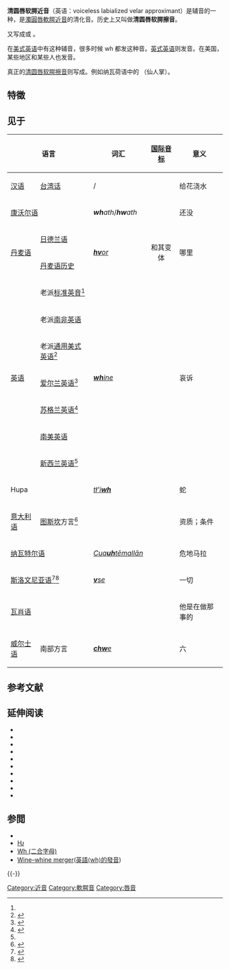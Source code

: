 {{NoteTA
|1=腭
}}
{{Infobox IPA
|above=清圆唇软腭近音
|ipa symbol=ʍ
|ipa symbol2=w̥
|ipa number=169
|decimal1=653
|x-sampa=W
|kirshenbaum=w<vls>
|imagefile=Voiceless labio-velar approximant (vector).svg
|imagesize=150px
|braille=!
|braille2=w
}}

'''清圆唇软腭近音'''（英语：voiceless labialized velar approximant）{{IPA|[ʍ]}}是辅音的一种，是[[濁圓唇軟腭近音|濁圓唇軟腭近音]]的清化音。历史上又叫做'''清圆唇软腭擦音'''。

又写成{{IPA|[w̥]}}或{{IPA|[hw̥]}} 。

在[[美式英语|美式英语]]中有这种辅音，很多时候 wh 都发这种音。[[英式英语|英式英语]]则发{{IPAblink|w}}音。在美国，某些地区和某些人也发{{IPA|[w]}}音。

真正的[[清圆唇软腭擦音|清圆唇软腭擦音]]则写成{{IPA|[xʷ]}}。例如纳瓦荷语中的{{IPA|[xʷòʃ]}} （仙人掌）。

==特徵==
{{features|approximant|labiovelar|voiceless short|oral|central articulation|pulmonic}}

==见于==
{| class="wikitable"
!colspan=2| 语言
! 词汇
! [[国际音标|国际音标]]
! 意义
! 注释
|-
|[[汉语|汉语]] || [[台湾话|台湾话]]
| {{script|Hani|[[Chinese_characters|沃花]]}}/{{lang|sh-Latn|[[Taiwanese_Romanization_System|ak-'''hu'''e]]}}
|align=center| {{IPA|[ʔak̚˥ʔ ʍeː˥]}}
| 给花浇水
|
|-
|colspan=2| [[康沃尔语|康沃尔语]]
| '''''wh'''ath''/'''''hw'''ath''
|align=center| {{IPA|[ʍæːθ]}}
|还没
|参见[康沃尔语音系]]
|-
| rowspan="2" |[[丹麦语|丹麦语]]
|[[日德兰语|日德兰语]]
| rowspan="2" |[[Danish_orthography|'''''hv'''or'']]
| rowspan="2" align=center| {{IPA|[ʍɔr]}}和其变体
| rowspan="2" |哪里
|一般记作{{IPA|[hw-]}}。
|-
|[[丹麦语历史|丹麦语历史]]{{Citation needed|date=November 2019}}
|现代丹麦语拼写在词首保持了''h''、''hv-''和''hj-''。参见[[丹麦语音系|丹麦语音系]]
|-
|rowspan=7| [[英语|英语]]
|老派[[标准英音|标准英音]]<ref name="britishlibrary"/>
|rowspan=7| [[English_orthography|'''''wh'''ine'']]
|rowspan=3 align=center| {{IPA|[ʍaɪ̯n]}}
|rowspan=7| 哀诉
|rowspan=7|一般简单记作{{IPA|/hw/}}；和{{IPA|/w/}}对立。在通用美式英语{{sfnp|Rogers|2000|p=120}}和新西兰英语{{sfnp|Rogers|2000|p=117}}<ref name="nz">{{cite web|title=Australian English and New Zealand English|page=9|url=http://ifla.uni-stuttgart.de/institut/mitarbeiter/jilka/teaching/dialectology/d12_AustraliaNZ.pdf|archive-url=https://web.archive.org/web/20140421051103/http://ifla.uni-stuttgart.de/institut/mitarbeiter/jilka/teaching/dialectology/d12_AustraliaNZ.pdf|archive-date=21 April 2014}}</ref> 中只有部分使用者保持该对立；在欧洲，主要在爱尔兰和苏格兰英语中<ref name="britishlibrary">{{cite web|title=Received Pronunciation Phonology|url=http://www.bl.uk/learning/langlit/sounds/case-studies/received-pronunciation/consonants/|access-date=2016-08-13|archive-date=2019-07-20|archive-url=https://web.archive.org/web/20190720024057/http://www.bl.uk/learning/langlit/sounds/case-studies/received-pronunciation/consonants/|dead-url=no}}</ref>参见[[英语音系|英语音系]]
|-
| 老派[[南非英语|南非英语]]{{sfnp|Lass|2002|p=121}}
|-
| 老派[[通用美式英语|通用美式英语]]{{sfnp|Rogers|2000|p=120}}<ref>{{cite web|url=http://ifla.uni-stuttgart.de/institut/mitarbeiter/jilka/teaching/dialectology/d10_GAGC.pdf|title=North American English: General Accents|website=Universität Stuttgart - Institut für Linguistik|archive-url=https://web.archive.org/web/20140421051053/http://ifla.uni-stuttgart.de/institut/mitarbeiter/jilka/teaching/dialectology/d10_GAGC.pdf|archive-date=21 April 2014|p=6}}</ref>
|-
| [[爱尔兰英语|爱尔兰英语]]{{sfnp|Lass|2002|p=121}}{{sfnp|Wells|1982|p=432}}<ref>{{cite web|title=Irish English and Ulster English|pages=4 and 7|url=http://ifla.uni-stuttgart.de/institut/mitarbeiter/jilka/teaching/dialectology/d9_Ireland.pdf|archive-url=https://web.archive.org/web/20140421050911/http://ifla.uni-stuttgart.de/institut/mitarbeiter/jilka/teaching/dialectology/d9_Ireland.pdf|archive-date=21 April 2014}}</ref>
|rowspan=2 align=center| {{IPA|[ʍʌɪ̯n]}}
|-
| [[苏格兰英语|苏格兰英语]]{{sfnp|Lass|2002|p=121}}{{sfnp|McMahon|2002|p=31}}{{sfnp|Wells|1982|p=408}}<ref>{{cite web|title=Scottish Standard English and Scots|page=6|url=http://ifla.uni-stuttgart.de/institut/mitarbeiter/jilka/teaching/dialectology/d8_Scotland.pdf|archive-url=https://web.archive.org/web/20140421081915/http://ifla.uni-stuttgart.de/institut/mitarbeiter/jilka/teaching/dialectology/d8_Scotland.pdf|archive-date=21 April 2014}}</ref>
|-
| [[南美英语|南美英语]]{{sfnp|Labov|Ash|Boberg|2006}}
|align=center| {{IPA|[ʍäːn]}}
|-
| [[新西兰英语|新西兰英语]]{{sfnp|Rogers|2000|p=117}}<ref name="nz"/>{{sfnp|McMahon|2002|p=31}}{{sfnp|Wells|1982|p=610}}
|align=center| {{IPA|[ʍɑe̯n]}}
|-
|colspan=2| Hupa
| ''[[Hupa_language|tł'i'''wh''']]''
|align=center| {{IPA|[t͡ɬʼiʍ]}}
| 蛇
| 和{{IPA|/w/}}、{{IPA|/xʷ/}}对立
|-
| [[意大利语|意大利语]]
| [[图斯坎|图斯坎]]方言<ref>{{Harvcoltxt|Hall|1944|p=75}}</ref>
| {{lang|it|[[Italian_orthography|la '''qu'''alifica]]}}
| align=center|{{IPA|[lä ʍäˈliːfihä]}}
| 资质；条件
| {{IPA|/kw/}}在元音间的同位异音。参见[[意大利語音系|意大利語音系]]
|-
|colspan=2| [[纳瓦特尔语|纳瓦特尔语]]
| ''[[Nahuatl_orthography|Cua'''uh'''tēmallān]]''
|align=center| {{IPA|[kʷaʍteːmalːaːn]}}
| 危地马拉
| {{IPA|/w/}}在清音后的同位异音。
|-
|colspan=2| [[斯洛文尼亚语|斯洛文尼亚语]]<ref name="skp136">{{Harvcoltxt|Šuštaršič|Komar|Petek|1999|p=136}}</ref><ref name="gr18">{{Harvcoltxt|Greenberg|2006|p=18}}</ref>
| ''[[Slovene_language#Writing_system|'''v'''se]]''
|align=center| {{IPA|[ˈʍsɛ]}}
| 一切
| {{IPA|/ʋ/}}在清辅音后、音节首的同位异音，和元音{{IPAblink|u}}是自由变体。浊辅音前是{{IPAblink|w}}。<ref name="skp136"/><ref name="gr18"/>参见[[斯洛文尼亚语音系|斯洛文尼亚语音系]]
|-
|colspan=2| [[瓦肖语|瓦肖语]]
| {{lang|was|'''W'''áʔi}}
|align=center| {{IPA|[ˈw̥aʔi]}}
| 他是在做那事的
|-
| [[威尔士语|威尔士语]]
| 南部方言
| [[Welsh_orthography|'''''chw'''e'']]
| align=center|{{IPA|[ʍeː]}}
| 六
| 参见[[威尔士语音系|威尔士语音系]]
|}

==参考文献==
{{reflist|2}}

==延伸阅读==
{{refbegin|2}}
*{{citation
|last=Greenberg
|first=Mark L.
|title=A Short Reference Grammar of Standard Slovene
|location=Kansas
|publisher=University of Kansas
|year=2006
|url=http://www.seelrc.org:8080/grammar/mainframe.jsp?nLanguageID=8
|accessdate=2016-08-13
|archive-date=2021-03-11
|archive-url=https://web.archive.org/web/20210311054756/http://www.seelrc.org:8080/grammar/mainframe.jsp?nLanguageID=8
|dead-url=no
}}
* {{cite journal
|last=Hall
|first=Robert A. Jr.
|year=1944
|title=Italian phonemes and orthography
|url=https://archive.org/details/sim_italica_1944-06_21_2/page/72
|journal=Italica
|volume=21
|issue=2
|pages=72–82
|doi=10.2307/475860
|jstor=475860
|publisher=American Association of Teachers of Italian
|ref=harv
}}
*{{citation
|last=Labov
|first=William
|authorlink=William Labov
|last2=Ash
|first2=Sharon
|last3=Boberg
|first3=Charles
|year=2006
|title=The Atlas of North American English
|location=Berlin
|publisher=Mouton-de Gruyter
|isbn=3-11-016746-8
}}
*{{citation
|last=Lass
|first=Roger
|chapter=South African English
|editor-last=Mesthrie
|editor-first=Rajend
|year=2002
|title=Language in South Africa
|publisher=Cambridge University Press
|isbn=9780521791052
}}
*{{citation
|last=McMahon
|first=April
|year=2002
|title=An Introduction to English Phonology
|place=Edinburgh
|publisher=Edinburgh University Press Ltd
|isbn=0 7486 1252 1
}}
*{{citation
|last=Rogers
|first=Henry
|year=2000
|title=The Sounds of Language: An Introduction to Phonetics
|place=Essex
|publisher=Pearson Education Limited
|isbn=978-0-582-38182-7
}}
*{{cite book
|last=Skinner
|first=Edith
|author2=Timothy Monich
|author3=Lilene Mansell (ed.)
|title=Speak with distinction
|edition=Second
|url=http://books.google.com/books?id=DwTmcanj1LQC
|location=New York
|publisher=Applause Theatre Book Publishers
|year=1990
|isbn=1-55783-047-9
|access-date=2016-08-13
|archive-date=2020-08-05
|archive-url=https://web.archive.org/web/20200805223119/https://books.google.com/books?id=DwTmcanj1LQC
|dead-url=no
}}
*{{citation
|last=Šuštaršič
|first=Rastislav
|last2=Komar
|first2=Smiljana
|last3=Petek
|first3=Bojan
|year=1999
|chapter=Slovene
|title=Handbook of the International Phonetic Association: A guide to the use of the International Phonetic Alphabet
|place=Cambridge
|publisher=Cambridge University Press
|pages=135–139
|isbn=0-521-65236-7
|doi=10.1017/S0025100300004874
}}
*{{citation
|last=Wells
|first=J.C.
|authorlink=John C. Wells
|year=1982a
|title=Accents of English
|place=Cambridge
|publisher=Cambridge University Press
}}
*{{Cite book
|first=J.C.
|last=Wells
|authorlink=John C. Wells
|year=1982b
|title=Accents of English 3: Beyond the British Isles
|place=Cambridge
|publisher=Cambridge University Press
|isbn=0-521-28541-0
}}
{{refend}}

==参閲==
{{div col|2}}
*{{tsl|en|Index of phonetics articles|语音学条目列表}}
*[[Ƕ|Ƕ]]
*[[拉丁二合字母列表#W|Wh (二合字母)]]
*[[Phonological_history_of_wh#Wine–whine_merger|Wine–whine merger]]([[英語⟨wh⟩的發音|英語⟨wh⟩的發音]])
{{div col end}}
{{-}}
{{国际音标导航|state=collapsed}}

[[Category:近音|Category:近音]]
[[Category:軟腭音|Category:軟腭音]]
[[Category:唇音|Category:唇音]]
